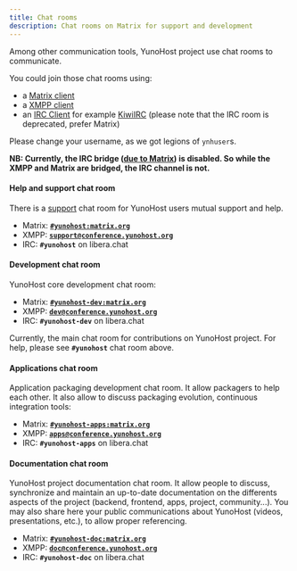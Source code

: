```yaml
---
title: Chat rooms
description: Chat rooms on Matrix for support and development
---
```


Among other communication tools, YunoHost project use chat rooms to communicate.

You could join those chat rooms using:

- a [Matrix client](https://matrix.org/ecosystem/clients/)
- a [XMPP client](https://en.wikipedia.org/wiki/Comparison_of_instant_messaging_clients)
- an [IRC Client](https://en.wikipedia.org/wiki/Comparison_of_Internet_Relay_Chat_clients) for example [KiwiIRC](https://web.libera.chat/#yunohost) (please note that the IRC room is deprecated, prefer Matrix)

Please change your username, as we got legions of `ynhuser`s.

**NB: Currently, the IRC bridge ([due to Matrix](https://libera.chat/guides/faq#are-bridges-allowed)) is disabled. So while the XMPP and Matrix are bridged, the IRC channel is not.**

#### Help and support chat room

There is a [support](/community/help) chat room for YunoHost users mutual support and help.

- Matrix: **[`#yunohost:matrix.org`](https://matrix.to/#/#yunohost:matrix.org)**
- XMPP: **[`support@conference.yunohost.org`](xmpp:support@conference.yunohost.org?join)**
- IRC: **`#yunohost`** on libera.chat

#### Development chat room

YunoHost core development chat room:

- Matrix: **[`#yunohost-dev:matrix.org`](https://matrix.to/#/#yunohost-dev:matrix.org)**
- XMPP: **[`dev@conference.yunohost.org`](xmpp:dev@conference.yunohost.org?join)**
- IRC: **`#yunohost-dev`** on libera.chat

Currently, the main chat room for contributions on YunoHost project.
For help, please see **`#yunohost`** chat room above.

#### Applications chat room

Application packaging development chat room. It allow packagers to help each other.
It also allow to discuss packaging evolution, continuous integration tools:

- Matrix: **[`#yunohost-apps:matrix.org`](https://matrix.to/#/#yunohost-apps:matrix.org)**
- XMPP: **[`apps@conference.yunohost.org`](xmpp:apps@conference.yunohost.org?join)**
- IRC: **`#yunohost-apps`** on libera.chat

#### Documentation chat room

YunoHost project documentation chat room. It allow people to discuss, synchronize and maintain
an up-to-date documentation on the differents aspects of the project (backend, frontend, apps, project, community...).
You may also share here your public communications about YunoHost (videos, presentations, etc.), to allow proper referencing.

- Matrix: **[`#yunohost-doc:matrix.org`](https://matrix.to/#/#yunohost-doc:matrix.org)**
- XMPP: **[`doc@conference.yunohost.org`](xmpp:doc@conference.yunohost.org?join)**
- IRC: **`#yunohost-doc`** on libera.chat
